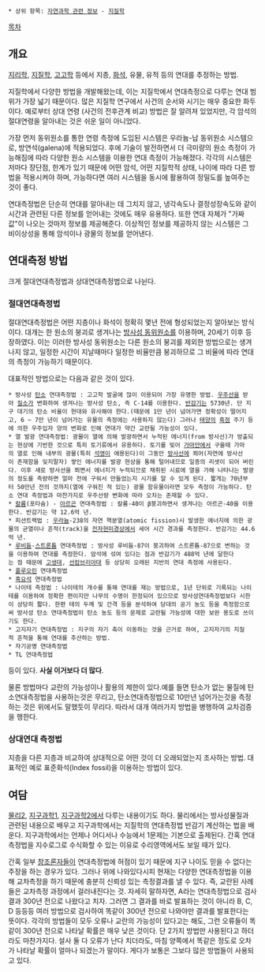  * 상위 항목: [[자연과학 관련 정보]] - [[지질학]]

[[목차]]
== 개요 ==
[[지리학]], [[지질학]], [[고고학]] 등에서 지층, [[화석]], 유물, 유적 등의 연대를 추정하는 방법. 

지질학에서 다양한 방법을 개발해왔는데, 이는 지질학에서 연대측정으로 다루는 연대 범위가 가장 넓기 때문이다. 많은 지질학 연구에서 사건의 순서와 시기는 매우 중요한 화두이다. 예로부터 상대 연령 (사건의 전후관계 비교) 방법은 잘 알려져 있었지만, 각 암석의 절대연령을 알아내는 것은 쉬운 일이 아니었다. 

가장 먼저 동위원소를 통한 연령 측정에 도입된 시스템은 우라늄-납 동위원소 시스템으로, 방연석(galena)에 적용되었다. 후에 기술이 발전하면서 더 극미량의 원소 측정이 가능해짐에 따라 다양한 원소 시스템을 이용한 연대 측정이 가능해졌다. 각각의 시스템은 저마다 장단점, 한계가 있기 때문에 어떤 암석, 어떤 지질학적 상태, 나이에 따라 다른 방법을 적용시켜야 하며, 가능하다면 여러 시스템을 동시에 활용하여 정밀도를 높여주는 것이 좋다.

연대측정법은 단순히 연대를 알아내는 데 그치지 않고, 냉각속도나 결정성장속도와 같이 시간과 관련된 다른 정보를 얻어내는 것에도 매우 유용하다. 또한 연대 자체가 "가짜값"이 나오는 것마저 정보를 제공해준다. 이상적인 정보를 제공하지 않는 시스템은 그 비이상성을 통해 암석이나 광물의 정보를 얻어낸다. 

== 연대측정 방법 ==
크게 절대연대측정법과 상대연대측정법으로 나뉜다. 
=== 절대연대측정법 ===
절대연대측정법은 어떤 지층이나 화석이 정확히 몇년 전에 형성되었는지 알아보는 방식이다. 대개는 한 원소의 붕괴로 생겨나는 [[방사성 동위원소]]를 이용하며, 20세기 이후 등장하였다. 이는 이러한 방사성 동위원소는 다른 원소의 붕괴를 제외한 방법으로는 생겨나지 않고, 일정한 시간이 지날때마다 일정한 비율만큼 붕괴하므로 그 비율에 따라 연대의 측정이 가능하기 때문이다. 

대표적인 방법으로는 다음과 같은 것이 있다.

 * 방사성 [[탄소]] 연대측정법 : 고고학 발굴에 많이 이용되어 가장 유명한 방법. [[우주선]]을 받아 [[질소]]가 변화하여 생겨나는 방사성 탄소, 즉 C-14를 이용한다. [[반감기]]는 5730년. 단 지구 대기의 탄소 비율이 현대와 유사해야 한다.(때문에 1만 년이 넘어가면 정확성이 떨어지고, 6 ~ 7만 년이 넘어가는 유물의 측정에는 사용하지 않는다) 그러나 [[태양]]의 [[흑점]] 주기 등에 의한 우주입자 양의 변화로 인해 연대가 약간 교란될 가능성이 있다. 
 * 열 발광 연대측정법: 광물이 열에 의해 발광하면서 누적된 에너지(from 방사선)가 방출되는 현상에 기반한 것으로 특히 토기류에서 유용하다. 토기를 빚어 [[가마]]안에서 구울때 가마의 열로 인해 내부의 광물(특히 [[석영]]이 애용된다)이 그동안 [[방사선]]에 쬐어(자연에 방사선이 존재함을 잊지말자) 쌓인 에너지를 발광 현상을 통해 털어내므로 일종의 리셋이 되어 버린다. 이후 새로 방사선을 쬐면서 에너지가 누적되므로 채취된 시료에 열을 가해 나타나는 발광의 정도를 측량하면 얼마 전에 구워서 만들었는지 시기를 알 수 있게 된다. 짧게는 70년부터 50만년 전의 것까지(열에 구워진 적 있는) 광물 함유물이라면 모두 측정이 가능하다. 탄소 연대 측정법과 마찬가지로 우주선량 변화에 따라 오차는 존재할 수 있다.
 * [[칼륨]](포타슘) - [[아르곤]] 연대측정법 : 칼륨-40이 β붕괴하면서 생겨나는 아르곤-40을 이용한다. 반감기는 약 12.6억 년.
 * 피션트랙법 : [[우라늄]]-238의 자연 핵분열(atomic fission)시 발생한 에너지에 의한 광물의 균열이나 흔적(track)을 [[전자현미경]]상에서 세어 시간 경과를 측정한다. 반감기는 44.6억 년.
 * [[루비듐]]-[[스트론튬]] 연대측정법 : 방사성 루비듐-87이 붕괴하여 스트론튬-87으로 변하는 것을 이용하여 연대를 측정한다. 암석에 섞여 있다는 점과 반감기가 488억 년에 달한다는 점 때문에 [[고생대]], [[선캄브리아대]] 등 상당히 오래된 지반의 연대 측정에 사용된다. 
 * [[플루오린]] 연대측정법
 * [[흑요석]] 연대측정법
 * 나이테 측정법 : 나이테의 개수를 통해 연대를 재는 방법으로, 1년 단위로 기록되는 나이테를 이용하여 정확한 편이지만 나무의 수명이 한정되어 있으므로 방사성연대측정법보다 시한이 상당히 짧다. 한편 테의 두께 및 간격 등을 분석하여 당대의 공기 농도 등을 측정함으로써 방사성 탄소 연대측정법이 탄소 농도 등의 문제로 교란될 가능성에 대한 보완 용도로 쓰이기도 한다.
 * 고지자기 연대측정법 : 지구의 자기 축이 이동하는 것을 근거로 하여, 고지자기의 지질적 흔적을 통해 연대를 추산하는 방법.
 * 자기공명 연대측정법
 * TL 연대측정법

등이 있다. '''사실 이거보다 더 많다'''.

물론 방법마다 교란의 가능성이나 활용의 제한이 있다.예를 들면 탄소가 없는 물질에 탄소연대측정법을 사용하는것은 무리고, 탄소연대측정법으로 10만년 넘어가는것을 측정하는 것은 위에서도 말했듯이 무리다. 따라서 대개 여러가지 방법을 병행하여 교차검증을 행한다.
=== 상대연대 측정법 ===
지층을 다른 지층과 비교하여 상대적으로 어떤 것이 더 오래되었는지 조사하는 방법. 대표적인 예로 표준화석(Index fossil)을 이용하는 방법이 있다.

== 여담 ==
[[물리2]], [[지구과학1]], [[지구과학2]]에서 다루는 내용이기도 하다. 물리에서는 방사성물질과 관련된 내용으로 배우고 지구과학에서는 지질학의 연대측정법 반감기 계산하는 법을 배운다. 지구과학에서는 언제나 어디서나 수능에서 1문제는 기본으로 출제된다. 간혹 연대측정법을 지수로그로 수식화할 수 있는 이유로 수리영역에서도 보일 때가 있다.

간혹 일부 [[창조론]]자들이 연대측정법에 허점이 있기 때문에 지구 나이도 믿을 수 없다는 주장을 하는 경우가 있다. 그러나 위에 나와있다시피 현재는 다양한 연대측정법을 이용해 교차측정을 하기 때문에 충분히 신뢰성 있는 측정결과를 낼 수 있다. 즉, 교란된 사례들은 교차측정 과정에서 걸러내진다는 것. 자세히 말하자면, A라는 연대측정법으로 검사 결과 300년 전으로 나왔다고 치자. 그러면 그 결과를 바로 발표하는 것이 아니라 B, C, D 등등등 여러 방법으로 검사하여 똑같이 300년 전으로 나와야만 결과를 발표한다는 뜻이다. 각각의 방법들이 모두 오류나 교란의 가능성이 있다고는 해도, 그런 오류들이 똑같이 300년 전으로 나타날 확률은 매우 낮은 것이다. 단 2가지 방법만 사용된다고 하더라도 마찬가지다. 설사 둘 다 오류가 난다 치더라도, 마침 양쪽에서 똑같은 정도로 오차가 나타날 확률이 얼마나 되겠는가 말이다. 게다가 보통은 그보다 많은 방법들이 사용되고 있다.
